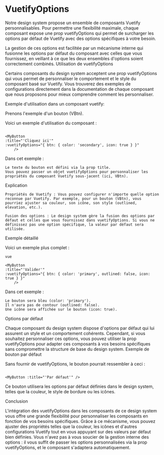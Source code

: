 
<Meta title="Guide Du Dev/VuetifyOptions" />

# VuetifyOptions

Notre design system propose un ensemble de composants Vuetify personnalisables.
Pour permettre une flexibilité maximale, chaque composant expose une prop vuetifyOptions qui permet de surcharger les options par défaut de Vuetify avec des options spécifiques à votre besoin.

La gestion de ces options est facilitée par un mécanisme interne qui fusionne les options par défaut du composant avec celles que vous fournissez, en veillant à ce que les deux ensembles d'options soient correctement combinés.
Utilisation de vuetifyOptions

Certains composants du design system acceptent une prop vuetifyOptions qui vous permet de personnaliser le comportement et le style du composant basé sur Vuetify.
Vous trouverez des exemples de configurations directement dans la documentation de chaque composant que nous proposons pour mieux comprendre comment les personnaliser.

Exemple d'utilisation dans un composant vuetify:

Prenons l'exemple d'un bouton (VBtn).

Voici un exemple d'utilisation du composant :

```vue

<MyButton
:title="'Cliquez ici'"
:vuetifyOptions="{ btn: { color: 'secondary', icon: true } }"
    />
```
Dans cet exemple :

    Le texte du bouton est défini via la prop title.
    Vous pouvez passer un objet vuetifyOptions pour personnaliser les propriétés du composant Vuetify sous-jacent (ici, VBtn).

Explication

    Propriétés de Vuetify : Vous pouvez configurer n'importe quelle option reconnue par Vuetify. Par exemple, pour un bouton (VBtn), vous pourriez ajuster sa couleur, son icône, son style (outlined, elevation, etc.).

    Fusion des options : Le design system gère la fusion des options par défaut et celles que vous fournissez dans vuetifyOptions. Si vous ne définissez pas une option spécifique, la valeur par défaut sera utilisée.

Exemple détaillé

Voici un exemple plus complet :
```
vue

<MyButton
:title="'Valider'"
:vuetifyOptions="{ btn: { color: 'primary', outlined: false, icon: true } }"
    />
```
Dans cet exemple :

    Le bouton sera bleu (color: 'primary').
    Il n'aura pas de contour (outlined: false).
    Une icône sera affichée sur le bouton (icon: true).

Options par défaut

Chaque composant du design system dispose d'options par défaut qui lui assurent un style et un comportement cohérents. Cependant, si vous souhaitez personnaliser ces options, vous pouvez utiliser la prop vuetifyOptions pour adapter ces composants à vos besoins spécifiques sans compromettre la structure de base du design system.
Exemple de bouton par défaut

Sans fournir de vuetifyOptions, le bouton pourrait ressembler à ceci :

```vue

<MyButton :title="'Par défaut'" />
```
Ce bouton utilisera les options par défaut définies dans le design system, telles que la couleur, le style de bordure ou les icônes.

Conclusion

L'intégration des vuetifyOptions dans les composants de ce design system vous offre une grande flexibilité pour personnaliser les composants en fonction de vos besoins spécifiques. Grâce à ce mécanisme, vous pouvez ajuster des propriétés telles que la couleur, les icônes et d'autres configurations Vuetify tout en vous appuyant sur des valeurs par défaut bien définies. Vous n'avez pas à vous soucier de la gestion interne des options : il vous suffit de passer les options personnalisées via la prop vuetifyOptions, et le composant s'adaptera automatiquement.